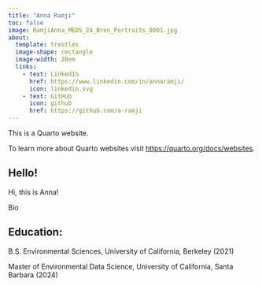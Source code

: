 ```yaml
---
title: "Anna Ramji"
toc: false
image: RamjiAnna_MEDS_24_Bren_Portraits_0001.jpg
about:
  template: trestles
  image-shape: rectangle
  image-width: 20em
  links: 
    - text: LinkedIn
      href: https://www.linkedin.com/in/annaramji/ 
      icon: linkedin.svg
    - text: GitHub
      icon: github
      href: https://github.com/a-ramji
---
```


This is a Quarto website.

To learn more about Quarto websites visit <https://quarto.org/docs/websites>.

## Hello!

Hi, this is Anna!

Bio

## Education:

B.S. Environmental Sciences, University of California, Berkeley (2021)

Master of Environmental Data Science, University of California, Santa Barbara (2024)
